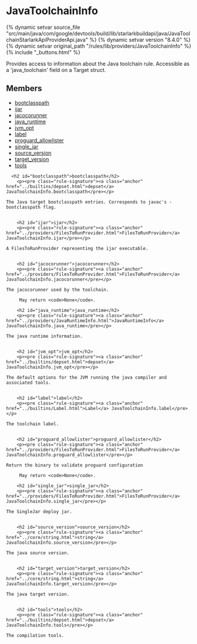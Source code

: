 <html devsite>
<head>
  <meta name="project_path" value="/_project.yaml">
  <meta name="book_path" value="/versions/8.4.0/_book.yaml">
</head>
<body>

<h1 class="page-title" id="modules.JavaToolchainInfo">JavaToolchainInfo</h1>

{% dynamic setvar source_file "src/main/java/com/google/devtools/build/lib/starlarkbuildapi/java/JavaToolchainStarlarkApiProviderApi.java" %}
{% dynamic setvar version "8.4.0" %}
{% dynamic setvar original_path "/rules/lib/providers/JavaToolchainInfo" %}
{% include "_buttons.html" %}
<!-- {% raw %} -->

Provides access to information about the Java toolchain rule. Accessible as a 'java_toolchain' field on a Target struct.

<h2>Members</h2>
<ul>
    <li>
    <a href="#bootclasspath">bootclasspath</a>
  </li>
      <li>
    <a href="#ijar">ijar</a>
  </li>
      <li>
    <a href="#jacocorunner">jacocorunner</a>
  </li>
      <li>
    <a href="#java_runtime">java_runtime</a>
  </li>
      <li>
    <a href="#jvm_opt">jvm_opt</a>
  </li>
      <li>
    <a href="#label">label</a>
  </li>
      <li>
    <a href="#proguard_allowlister">proguard_allowlister</a>
  </li>
      <li>
    <a href="#single_jar">single_jar</a>
  </li>
      <li>
    <a href="#source_version">source_version</a>
  </li>
      <li>
    <a href="#target_version">target_version</a>
  </li>
      <li>
    <a href="#tools">tools</a>
  </li>
  </ul>

      <h2 id="bootclasspath">bootclasspath</h2>
        <p><pre class="rule-signature"><a class="anchor" href="../builtins/depset.html">depset</a> JavaToolchainInfo.bootclasspath</pre></p>

    The Java target bootclasspath entries. Corresponds to javac's -bootclasspath flag.


        <h2 id="ijar">ijar</h2>
        <p><pre class="rule-signature"><a class="anchor" href="../providers/FilesToRunProvider.html">FilesToRunProvider</a> JavaToolchainInfo.ijar</pre></p>

    A FilesToRunProvider representing the ijar executable.


        <h2 id="jacocorunner">jacocorunner</h2>
        <p><pre class="rule-signature"><a class="anchor" href="../providers/FilesToRunProvider.html">FilesToRunProvider</a> JavaToolchainInfo.jacocorunner</pre></p>

    The jacocorunner used by the toolchain.

         May return <code>None</code>.

        <h2 id="java_runtime">java_runtime</h2>
        <p><pre class="rule-signature"><a class="anchor" href="../providers/JavaRuntimeInfo.html">JavaRuntimeInfo</a> JavaToolchainInfo.java_runtime</pre></p>

    The java runtime information.


        <h2 id="jvm_opt">jvm_opt</h2>
        <p><pre class="rule-signature"><a class="anchor" href="../builtins/depset.html">depset</a> JavaToolchainInfo.jvm_opt</pre></p>

    The default options for the JVM running the java compiler and associated tools.


        <h2 id="label">label</h2>
        <p><pre class="rule-signature"><a class="anchor" href="../builtins/Label.html">Label</a> JavaToolchainInfo.label</pre></p>

    The toolchain label.


        <h2 id="proguard_allowlister">proguard_allowlister</h2>
        <p><pre class="rule-signature"><a class="anchor" href="../providers/FilesToRunProvider.html">FilesToRunProvider</a> JavaToolchainInfo.proguard_allowlister</pre></p>

    Return the binary to validate proguard configuration

         May return <code>None</code>.

        <h2 id="single_jar">single_jar</h2>
        <p><pre class="rule-signature"><a class="anchor" href="../providers/FilesToRunProvider.html">FilesToRunProvider</a> JavaToolchainInfo.single_jar</pre></p>

    The SingleJar deploy jar.


        <h2 id="source_version">source_version</h2>
        <p><pre class="rule-signature"><a class="anchor" href="../core/string.html">string</a> JavaToolchainInfo.source_version</pre></p>

    The java source version.


        <h2 id="target_version">target_version</h2>
        <p><pre class="rule-signature"><a class="anchor" href="../core/string.html">string</a> JavaToolchainInfo.target_version</pre></p>

    The java target version.


        <h2 id="tools">tools</h2>
        <p><pre class="rule-signature"><a class="anchor" href="../builtins/depset.html">depset</a> JavaToolchainInfo.tools</pre></p>

    The compilation tools.



</body>
</html>

<!-- {% endraw %} -->
